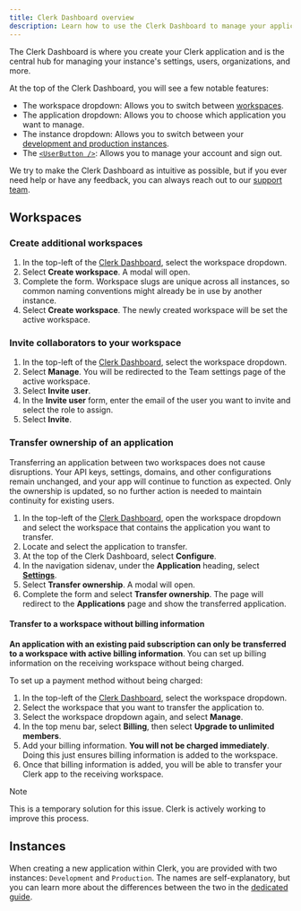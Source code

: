 ```yaml
---
title: Clerk Dashboard overview
description: Learn how to use the Clerk Dashboard to manage your application settings, users, and more.
---
```


The Clerk Dashboard is where you create your Clerk application and is the central hub for managing your instance's settings, users, organizations, and more.

At the top of the Clerk Dashboard, you will see a few notable features:

- The workspace dropdown: Allows you to switch between [workspaces](#workspaces).
- The application dropdown: Allows you to choose which application you want to manage.
- The instance dropdown: Allows you to switch between your [development and production instances](#instances).
- The [`<UserButton />`](/docs/reference/components/user/user-button): Allows you to manage your account and sign out.

We try to make the Clerk Dashboard as intuitive as possible, but if you ever need help or have any feedback, you can always reach out to our [support team](https://clerk.com/support).

## Workspaces

### Create additional workspaces

1. In the top-left of the [Clerk Dashboard](https://dashboard.clerk.com), select the workspace dropdown.
1. Select **Create workspace**. A modal will open.
1. Complete the form. Workspace slugs are unique across all instances, so common naming conventions might already be in use by another instance.
1. Select **Create workspace**. The newly created workspace will be set the active workspace.

### Invite collaborators to your workspace

1. In the top-left of the [Clerk Dashboard](https://dashboard.clerk.com), select the workspace dropdown.
1. Select **Manage**. You will be redirected to the Team settings page of the active workspace.
1. Select **Invite user**.
1. In the **Invite user** form, enter the email of the user you want to invite and select the role to assign.
1. Select **Invite**.

### Transfer ownership of an application

Transferring an application between two workspaces does not cause disruptions. Your API keys, settings, domains, and other configurations remain unchanged, and your app will continue to function as expected. Only the ownership is updated, so no further action is needed to maintain continuity for existing users.

1. In the top-left of the [Clerk Dashboard](https://dashboard.clerk.com), open the workspace dropdown and select the workspace that contains the application you want to transfer.
1. Locate and select the application to transfer.
1. At the top of the Clerk Dashboard, select **Configure**.
1. In the navigation sidenav, under the **Application** heading, select [**Settings**](https://dashboard.clerk.com/last-active?path=settings).
1. Select **Transfer ownership**. A modal will open.
1. Complete the form and select **Transfer ownership**. The page will redirect to the **Applications** page and show the transferred application.

#### Transfer to a workspace without billing information

**An application with an existing paid subscription can only be transferred to a workspace with active billing information**. You can set up billing information on the receiving workspace without being charged.

To set up a payment method without being charged:

1. In the top-left of the [Clerk Dashboard](https://dashboard.clerk.com), select the workspace dropdown.
1. Select the workspace that you want to transfer the application to.
1. Select the workspace dropdown again, and select **Manage**.
1. In the top menu bar, select **Billing**, then select **Upgrade to unlimited members**.
1. Add your billing information. **You will not be charged immediately**. Doing this just ensures billing information is added to the workspace.
1. Once that billing information is added, you will be able to transfer your Clerk app to the receiving workspace.

> [!NOTE]
> This is a temporary solution for this issue. Clerk is actively working to improve this process.

## Instances

When creating a new application within Clerk, you are provided with two instances: `Development` and `Production`. The names are self-explanatory, but you can learn more about the differences between the two in the [dedicated guide](/docs/guides/development/managing-environments).
